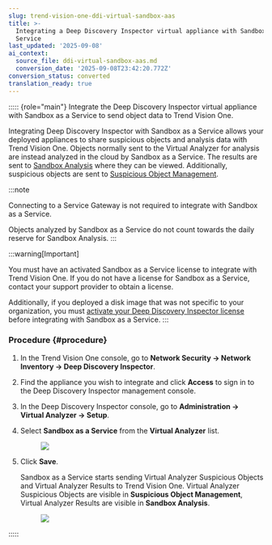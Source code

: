 ```yaml
---
slug: trend-vision-one-ddi-virtual-sandbox-aas
title: >-
  Integrating a Deep Discovery Inspector virtual appliance with Sandbox as a
  Service
last_updated: '2025-09-08'
ai_context:
  source_file: ddi-virtual-sandbox-aas.md
  conversion_date: '2025-09-08T23:42:20.772Z'
conversion_status: converted
translation_ready: true
---
```


::::: {role="main"}
Integrate the Deep Discovery Inspector virtual appliance with Sandbox as a Service to send object data to Trend Vision One.

Integrating Deep Discovery Inspector with Sandbox as a Service allows your deployed appliances to share suspicious objects and analysis data with Trend Vision One. Objects normally sent to the Virtual Analyzer for analysis are instead analyzed in the cloud by Sandbox as a Service. The results are sent to [Sandbox Analysis](sandbox-analysis.mdx) where they can be viewed. Additionally, suspicious objects are sent to [Suspicious Object Management](suspicious-object-management.mdx).

:::note

Connecting to a Service Gateway is not required to integrate with Sandbox as a Service.

Objects analyzed by Sandbox as a Service do not count towards the daily reserve for Sandbox Analysis.
:::

:::warning[Important]

You must have an activated Sandbox as a Service license to integrate with Trend Vision One. If you do not have a license for Sandbox as a Service, contact your support provider to obtain a license.

Additionally, if you deployed a disk image that was not specific to your organization, you must [activate your Deep Discovery Inspector license](activate-ddi-clp.mdx) before integrating with Sandbox as a Service.
:::

### Procedure {#procedure}

1.  In the Trend Vision One console, go to **Network Security → Network Inventory → Deep Discovery Inspector**.

2.  Find the appliance you wish to integrate and click **Access** to sign in to the Deep Discovery Inspector management console.

3.  In the Deep Discovery Inspector console, go to **Administration → Virtual Analyzer → Setup**.

4.  Select **Sandbox as a Service** from the **Virtual Analyzer** list.

    <figure>
    <img src="./images/DDI_Sandbox_integration_3=88159e1d-a2b9-4d6c-acdf-c206230045ac.webp" />
    </figure>

5.  Click **Save**.

    Sandbox as a Service starts sending Virtual Analyzer Suspicious Objects and Virtual Analyzer Results to Trend Vision One. Virtual Analyzer Suspicious Objects are visible in **Suspicious Object Management**, Virtual Analyzer Results are visible in **Sandbox Analysis**.

    <figure>
    <img src="./images/DDI_Sandbox_integration_7=db8346ed-397e-4158-85a5-45556258251c.webp" />
    </figure>
:::::
